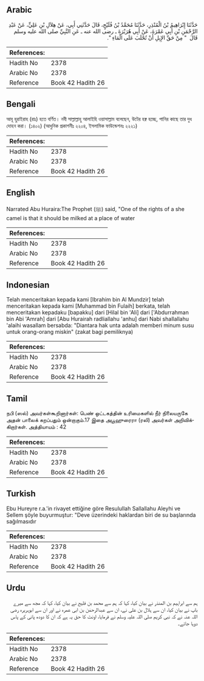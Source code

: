 ## Arabic


<div dir="rtl" lang="ar" style={{fontSize:'larger',backgroundColor:'#f8f9fa',padding:20}}>
حَدَّثَنَا إِبْرَاهِيمُ بْنُ الْمُنْذِرِ، حَدَّثَنَا مُحَمَّدُ بْنُ فُلَيْحٍ، قَالَ حَدَّثَنِي أَبِي، عَنْ هِلاَلِ بْنِ عَلِيٍّ، عَنْ عَبْدِ الرَّحْمَنِ بْنِ أَبِي عَمْرَةَ، عَنْ أَبِي هُرَيْرَةَ ـ رضى الله عنه ـ عَنِ النَّبِيِّ صلى الله عليه وسلم قَالَ ‏ "‏ مِنْ حَقِّ الإِبِلِ أَنْ تُحْلَبَ عَلَى الْمَاءِ ‏"‏‏.‏
</div>
<div style={{backgroundColor:'#f8f9fa',padding:20, marginBottom: 10}}><table> <thead> <tr> <th>References:</th> <th></th> </tr> </thead> <tbody><tr><td>Hadith No</td><td>2378</td></tr><tr><td>Arabic No</td><td>2378</td></tr><tr><td>Reference</td><td>Book 42 Hadith 26</td></tr></tbody></table></div>

## Bengali


<div dir="ltr" lang="bn" style={{fontSize:'larger',backgroundColor:'#f8f9fa',padding:20}}>
আবূ হুরাইরাহ (রাঃ) হতে বর্ণিত। নবী সাল্লাল্লাহু আলাইহি ওয়াসাল্লাম বলেছেন, উটের হক্ব হচ্ছে, পানির কাছে তার দুধ দোহন করা। (১৪০২) (আধুনিক প্রকাশনীঃ ২২০৪, ইসলামিক ফাউন্ডেশনঃ ২২২১)
</div>
<div style={{backgroundColor:'#f8f9fa',padding:20, marginBottom: 10}}><table> <thead> <tr> <th>References:</th> <th></th> </tr> </thead> <tbody><tr><td>Hadith No</td><td>2378</td></tr><tr><td>Arabic No</td><td>2378</td></tr><tr><td>Reference</td><td>Book 42 Hadith 26</td></tr></tbody></table></div>

## English


<div dir="ltr" lang="en" style={{fontSize:'larger',backgroundColor:'#f8f9fa',padding:20}}>
Narrated Abu Huraira:The Prophet (ﷺ) said, "One of the rights of a she camel is that it should be milked at a place of water
</div>
<div style={{backgroundColor:'#f8f9fa',padding:20, marginBottom: 10}}><table> <thead> <tr> <th>References:</th> <th></th> </tr> </thead> <tbody><tr><td>Hadith No</td><td>2378</td></tr><tr><td>Arabic No</td><td>2378</td></tr><tr><td>Reference</td><td>Book 42 Hadith 26</td></tr></tbody></table></div>

## Indonesian


<div dir="ltr" lang="id" style={{fontSize:'larger',backgroundColor:'#f8f9fa',padding:20}}>
Telah menceritakan kepada kami [Ibrahim bin Al Mundzir] telah menceritakan kepada kami [Muhammad bin Fulaih] berkata, telah menceritakan kepadaku [bapakku] dari [Hilal bin 'Ali] dari ['Abdurrahman bin Abi 'Amrah] dari [Abu Hurairah radliallahu 'anhu] dari Nabi shallallahu 'alaihi wasallam bersabda: "Diantara hak unta adalah memberi minum susu untuk orang-orang miskin" (zakat bagi pemiliknya)
</div>
<div style={{backgroundColor:'#f8f9fa',padding:20, marginBottom: 10}}><table> <thead> <tr> <th>References:</th> <th></th> </tr> </thead> <tbody><tr><td>Hadith No</td><td>2378</td></tr><tr><td>Arabic No</td><td>2378</td></tr><tr><td>Reference</td><td>Book 42 Hadith 26</td></tr></tbody></table></div>

## Tamil


<div dir="ltr" lang="ta" style={{fontSize:'larger',backgroundColor:'#f8f9fa',padding:20}}>
நபி (ஸல்) அவர்கள்கூறினார்கள்: பெண் ஒட்டகத்தின் உரிமைகளில் நீர் நிலையருகே அதன் பாலைக் கறப்பதும் ஒன்றாகும்.17 இதை அபூஹுரைரா (ரலி) அவர்கள் அறிவிக்கிறார்கள். அத்தியாயம் : 42
</div>
<div style={{backgroundColor:'#f8f9fa',padding:20, marginBottom: 10}}><table> <thead> <tr> <th>References:</th> <th></th> </tr> </thead> <tbody><tr><td>Hadith No</td><td>2378</td></tr><tr><td>Arabic No</td><td>2378</td></tr><tr><td>Reference</td><td>Book 42 Hadith 26</td></tr></tbody></table></div>

## Turkish


<div dir="ltr" lang="tr" style={{fontSize:'larger',backgroundColor:'#f8f9fa',padding:20}}>
Ebu Hureyre r.a.'in rivayet ettiğine göre Resulullah Sallallahu Aleyhi ve Sellem şöyle buyurmuştur: "Deve üzerindeki haklardan biri de su başlarında sağılmasıdır
</div>
<div style={{backgroundColor:'#f8f9fa',padding:20, marginBottom: 10}}><table> <thead> <tr> <th>References:</th> <th></th> </tr> </thead> <tbody><tr><td>Hadith No</td><td>2378</td></tr><tr><td>Arabic No</td><td>2378</td></tr><tr><td>Reference</td><td>Book 42 Hadith 26</td></tr></tbody></table></div>

## Urdu


<div dir="rtl" lang="ur" style={{fontSize:'larger',backgroundColor:'#f8f9fa',padding:20}}>
ہم سے ابراہیم بن المنذر نے بیان کیا، کہا کہ ہم سے محمد بن فلیح نے بیان کیا، کہا کہ مجھ سے میرے باپ نے بیان کیا، ان سے ہلال بن علی نے، ان سے عبدالرحمٰن بن ابی عمرہ نے اور ان سے ابوہریرہ رضی اللہ عنہ نے کہ نبی کریم صلی اللہ علیہ وسلم نے فرمایا، اونٹ کا حق یہ ہے کہ ان کا دودھ پانی کے پاس دوہا جائے۔
</div>
<div style={{backgroundColor:'#f8f9fa',padding:20, marginBottom: 10}}><table> <thead> <tr> <th>References:</th> <th></th> </tr> </thead> <tbody><tr><td>Hadith No</td><td>2378</td></tr><tr><td>Arabic No</td><td>2378</td></tr><tr><td>Reference</td><td>Book 42 Hadith 26</td></tr></tbody></table></div>